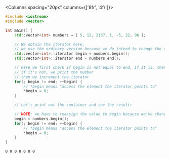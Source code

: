 
<Columns spacing="20px" columns={['8fr', '4fr']}>
<div>

```cpp title="main.cpp" showLineNumbers
#include <iostream>
#include <vector>

int main() {
    std::vector<int> numbers = { 5, 12, 2137, 1, -5, 22, 96 };

    // We obtain the iterator here,
    // we use the ordinary version because we do intend to change the contents of the vector,
    std::vector<int>::iterator begin = numbers.begin();
    std::vector<int>::iterator end = numbers.end();

    // here we first check if begin is not equal to end, if it is, then we've traversed the entire container
    // if it's not, we print the number
    // then we increment the iterator
    for(; begin != end; ++begin) {
        // *begin means "access the element the iterator points to"
        *begin = 0;
    }

    // Let's print out the container and see the result:

    // NOTE: we have to reassign the value to begin because we've changed it while iterating over it
    begin = numbers.begin();
    for(; begin != end; ++begin) {
        // *begin means "access the element the iterator points to"
        *begin = 0;
    }
}
```

</div>
<div>

```plaintext title="Result (console)"
0 0 0 0 0 0 0
```

</div>
</Columns>

